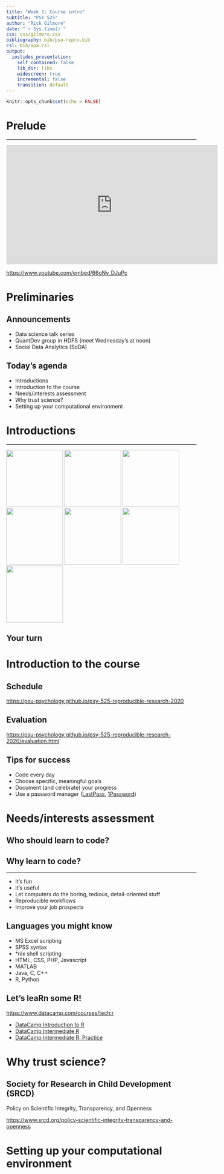 ```yaml
---
title: "Week 1: Course intro"
subtitle: "PSY 525"
author: "Rick Gilmore"
date: "`r Sys.time()`"
css: css/gilmore.css
bibliography: bib/psu-repro.bib
csl: bib/apa.csl
output: 
  ioslides_presentation:
    self_contained: false
    lib_dir: libs
    widescreen: true
    incremental: false
    transition: default
---
```


```r
knitr::opts_chunk$set(echo = FALSE)
```

# Prelude

---

<iframe width="560" height="315" src="https://www.youtube.com/embed/66oNv_DJuPc" frameborder="0" allow="accelerometer; autoplay; encrypted-media; gyroscope; picture-in-picture" allowfullscreen></iframe>

<https://www.youtube.com/embed/66oNv_DJuPc>

# Preliminaries

## Announcements

- Data science talk series
- QuantDev group in HDFS (meet Wednesday's at noon)
- Social Data Analytics (SoDA)

## Today's agenda

- Introductions
- Introduction to the course
- Needs/interests assessment
- Why trust science?
- Setting up your computational environment

# Introductions

---

<img src="https://upload.wikimedia.org/wikipedia/commons/thumb/0/0b/DenverCP.JPG/266px-DenverCP.JPG" height=150px/>
<img src="http://watson.brown.edu/ds/sites/all/themes/ds/img/header/brown_large.png" height=150px/>
<img src="https://www.wheretraveler.com/sites/default/files/styles/wt17_promoted/public/WashingtonDC-shutterstock_93633676.jpg?itok=IT7CL9PU" height=150px/>
<img src="https://ai.cs.cmu.edu/sites/default/files/CMU.png" height=150px/>
<img src="http://onwardstate.com/wp-content/uploads/2014/10/93" height=150px/>
<img src="img/sleic.jpg" height=150px/></br>
<img src="https://nyu.databrary.org/web/images/logo/databrary-nav.svg" height=150px>

## Your turn

# Introduction to the course

## Schedule

<https://psu-psychology.github.io/psy-525-reproducible-research-2020>

## Evaluation

<https://psu-psychology.github.io/psy-525-reproducible-research-2020/evaluation.html>

## Tips for success

- Code every day
- Choose specific, meaningful goals
- Document (and celebrate) your progress
- Use a password manager ([LastPass](https://www.lastpass.com), [1Password](https://1password.com))

# Needs/interests assessment

## Who should learn to code?

## Why learn to code?

---

- It's fun
- It's useful
- Let computers do the boring, tedious, detail-oriented stuff
- Reproducible workflows
- Improve your job prospects

## Languages you might know

- MS Excel scripting
- SPSS syntax
- *nix shell scripting
- HTML, CSS, PHP, Javascript
- MATLAB
- Java, C, C++
- R, Python

## Let's leaRn some R!

<https://www.datacamp.com/courses/tech:r>

- [DataCamp Introduction to R](https://www.datacamp.com/courses/free-introduction-to-r)
- [DataCamp Intermediate R](https://www.datacamp.com/courses/intermediate-r)
- [DataCamp Intermediate R: Practice](https://www.datacamp.com/courses/intermediate-r-practice)

# Why trust science?

## Society for Research in Child Development (SRCD)

Policy on Scientific Integrity, Transparency, and Openness

<https://www.srcd.org/policy-scientific-integrity-transparency-and-openness>

# Setting up your computational environment

